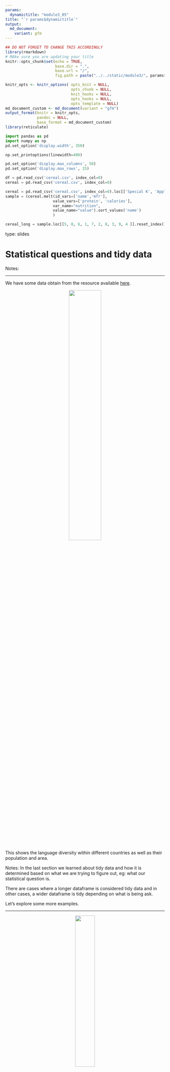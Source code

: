```yaml
---
params:
  dynamictitle: "module3_05"
title: "`r params$dynamictitle`"
output: 
  md_document:
    variant: gfm
---
```



```r
## DO NOT FORGET TO CHANGE THIS ACCORDINGLY 
library(rmarkdown)
# MAke sure you are updating your title 
knitr::opts_chunk$set(echo = TRUE,
                      base.dir = ".", 
                      base.url = "/",
                      fig.path = paste("../../static/module3/", params$dynamictitle,"/", sep = ""))

knitr_opts <- knitr_options( opts_knit = NULL,
                             opts_chunk = NULL,
                             knit_hooks = NULL,
                             opts_hooks = NULL,
                             opts_template = NULL)
md_document_custom <- md_document(variant = "gfm")
output_format(knitr = knitr_opts,
              pandoc = NULL,
              base_format = md_document_custom)
library(reticulate)

```


```python
import pandas as pd
import numpy as np
pd.set_option('display.width', 350)

np.set_printoptions(linewidth=400)

pd.set_option('display.max_columns', 50)
pd.set_option('display.max_rows', 15)

df = pd.read_csv('cereal.csv', index_col=0)
cereal = pd.read_csv('cereal.csv', index_col=0)
```

```python
cereal = pd.read_csv('cereal.csv', index_col=0).loc[['Special K', 'Apple Jacks', 'Raisin Bran', 'Cheerios', 'Wheaties' ]].reset_index()
sample = (cereal.melt(id_vars=['name','mfr'], 
                     value_vars=['protein', 'calories'], 
                     var_name="nutrition", 
                     value_name="value").sort_values('name')
                     )

cereal_long = sample.loc[[5, 0, 6, 1, 7, 2, 8, 3, 9, 4 ]].reset_index().drop(columns='index')
```


type: slides

# Statistical questions and tidy data

Notes: <br>

---

We have some data obtain from the resource available <a href="https://github.com/jvcasillas/untidydata#language_diversity" target="_blank">here</a>. 


<center><img src='/module3/wide-long1.png' width="45%"></center>

This shows the language diversity within different countries as well as their population and area.


Notes: In the last section we learned about tidy data and how it is determined based on what we are trying to figure out, eg: what our statistical question is. 

There are cases where a longer dataframe is considered tidy data and in other cases, a wider dataframe is tidy depending on what is being ask. 

Let's explore some more examples. 

---

<center><img src='/module3/wide-long1.png' width="35%"></center>

We are trying to answer the statistical question:    

***"What factors are associated with language diversity (as measured by the number of languages spoken in a country)?"***


<center><img src='/module3/wide-long2.png' width="35%"></center>


Notes: We are trying to answer the statistical question:    
***"What factors are associated with language diversity (as measured by the number of languages spoken in a country)?"***

In this case, it makes the most sense for our data to have the measurements `area` and `population` as variables that may or may not affect language diversity. This would be considered tidy data and it is stored as a wider dataframe than what was initially presented to us. 

---

UNICEF dataset on under-five child mortality available <a href="https://sejdemyr.github.io/data-vis/mortality-wealth-time/" target="_blank">here</a>. 

<center><img src='/module3/wide-long3.png' width="70%"></center>


Notes: Let's look at another example. 

Here is the UNICEF dataset on under-five child mortality  which is available <a href="https://sejdemyr.github.io/data-vis/mortality-wealth-time/" target="_blank">here</a>. It is based on data that can be found at www.childmortality.org. The under-five mortality rate is expressed as the number of under-five deaths per 1,000 live births. 

---

<center><img src='/module3/wide-long3.png' width="35%"></center>

The statistical question that we'd like to answer with this data set is: 
***"Is there a relationship between country and/or year of under-five child mortality?"***


<center><img src='/module3/wide-long4.png' width="35%"></center>


Notes: The statistical question that we'd like to answer with this data set is:    
 
***"Is there a relationship between country and/or year of under-five child mortality?"***. 

We are interested in the variable `year`. Having a single variable for year would be the most appropriate to use in this analysis and display tidy data. This would correspond to a long dataframe.

At this point you may be asking yourself the question _"Are there any verbs, that would easily transform data into longer or wider dataframes?"_

If you are, then you are ahead of the game!  We will discuss this in the next section.


---

# Let’s practice what we learned!

Notes: Notes:      <br>
